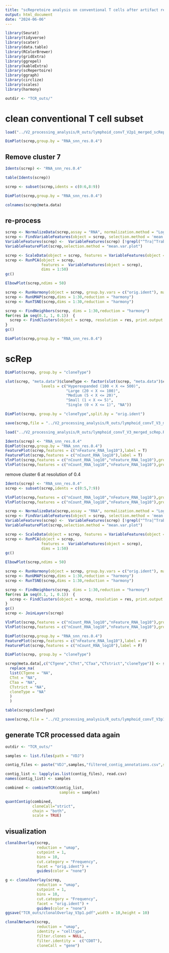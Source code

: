 ```yaml
---
title: "scRepretoire analysis on conventional T cells after artifact removal"
output: html_document
date: "2024-06-06"
---
```


```r
library(Seurat)
library(tidyverse)
library(scater)
library(data.table)
library(RColorBrewer)
library(gridExtra)
library(ggrepel)
library(kableExtra)
library(scRepertoire)
library(ggraph)
library(circlize)
library(scales)
library(harmony)
```

```r
outdir <- "TCR_outs/"

```


# clean conventional T cell subset

```r
load("../V2_processing_analysis/R_outs/lymphoid_convT_V2p1_merged_scRep.Robj")
```

```r
DimPlot(screp,group.by = "RNA_snn_res.0.4")
```

## Remove cluster 7

```r
Idents(screp) <- "RNA_snn_res.0.4"
```

```r
table(Idents(screp))
```

```r
screp <- subset(screp,idents = c(0:6,8:9))
```

```r
DimPlot(screp,group.by = "RNA_snn_res.0.4")
```

```r
colnames(screp@meta.data)
```
## re-process

```r
screp <- NormalizeData(screp,assay = "RNA", normalization.method = "LogNormalize", scale.factor = 10000)
screp <- FindVariableFeatures(object = screp, selection.method = 'mean.var.plot', mean.cutoff = c(0.025, 5), dispersion.cutoff = c(0.55, Inf))
VariableFeatures(screp) <-  VariableFeatures(screp) [!grepl("^Tra|^Trab|^Igh|^Igk|Mamu-a", VariableFeatures(screp))]
VariableFeaturePlot(screp,selection.method = "mean.var.plot")

screp <- ScaleData(object = screp, features = VariableFeatures(object = screp), vars.to.regress = c("nCount_RNA", "percent.mt"))
screp <- RunPCA(object = screp,
                features =  VariableFeatures(object = screp),
                dims = 1:50)
gc()

ElbowPlot(screp,ndims = 50)
```

```r
screp <- RunHarmony(object = screp, group.by.vars = c("orig.ident"), max.iter.harmony = 20)
screp <- RunUMAP(screp,dims = 1:30,reduction = "harmony")
screp <- RunTSNE(screp,dims = 1:30,reduction = "harmony")

screp <- FindNeighbors(screp, dims = 1:30,reduction = "harmony")
for(res in seq(0.1, 1, 0.1))  {   
  screp <- FindClusters(object = screp, resolution = res, print.output = 0, save.SNN = TRUE)
} 
gc()

```

```r
DimPlot(screp,group.by = "RNA_snn_res.0.4")
```


# scRep

```r
DimPlot(screp, group.by = "cloneType")
```
```r
slot(screp, "meta.data")$cloneType <- factor(slot(screp, "meta.data")$cloneType, 
                levels = c("Hyperexpanded (100 < X <= 500)", 
                           "Large (20 < X <= 100)", 
                           "Medium (5 < X <= 20)", 
                           "Small (1 < X <= 5)", 
                           "Single (0 < X <= 1)", "NA"))
```

```r
DimPlot(screp, group.by = "cloneType",split.by = "orig.ident")
```


```r
save(screp,file = "../V2_processing_analysis/R_outs/lymphoid_convT_V3_merged_scRep.Robj")
```

```r
load("../V2_processing_analysis/R_outs/lymphoid_convT_V3_merged_scRep.Robj")
```

```r
Idents(screp) <- "RNA_snn_res.0.4"
DimPlot(screp,group.by = "RNA_snn_res.0.4")
FeaturePlot(screp,features = c("nFeature_RNA_log10"),label = T)
FeaturePlot(screp,features = c("nCount_RNA_log10"),label = T)
VlnPlot(screp,features = c("nCount_RNA_log10","nFeature_RNA_log10"),group.by = "RNA_snn_res.0.4")
VlnPlot(screp,features = c("nCount_RNA_log10","nFeature_RNA_log10"),group.by = "RNA_snn_res.0.8")
```

remove cluster 6 at resolution of 0.4

```r
Idents(screp) <- "RNA_snn_res.0.4"
screp <- subset(screp,idents = c(0:5,7:9))
```

```r
VlnPlot(screp,features = c("nCount_RNA_log10","nFeature_RNA_log10"),group.by = "RNA_snn_res.0.4")
VlnPlot(screp,features = c("nCount_RNA_log10","nFeature_RNA_log10"),group.by = "RNA_snn_res.0.8")
```

```r
screp <- NormalizeData(screp,assay = "RNA", normalization.method = "LogNormalize", scale.factor = 10000)
screp <- FindVariableFeatures(object = screp, selection.method = 'mean.var.plot', mean.cutoff = c(0.025, 5), dispersion.cutoff = c(0.55, Inf))
VariableFeatures(screp) <-  VariableFeatures(screp) [!grepl("^Tra|^Trab|^Igh|^Igk|Mamu-a", VariableFeatures(screp))]
VariableFeaturePlot(screp,selection.method = "mean.var.plot")

screp <- ScaleData(object = screp, features = VariableFeatures(object = screp), vars.to.regress = c("nCount_RNA", "percent.mt"))
screp <- RunPCA(object = screp,
                features =  VariableFeatures(object = screp),
                dims = 1:50)
gc()

ElbowPlot(screp,ndims = 50)

screp <- RunHarmony(object = screp, group.by.vars = c("orig.ident"), max.iter.harmony = 20)
screp <- RunUMAP(screp,dims = 1:30,reduction = "harmony")
screp <- RunTSNE(screp,dims = 1:30,reduction = "harmony")

screp <- FindNeighbors(screp, dims = 1:30,reduction = "harmony")
for(res in seq(0.1, 1, 0.1))  {   
  screp <- FindClusters(object = screp, resolution = res, print.output = 0, save.SNN = TRUE)
} 
gc()
screp <- JoinLayers(screp)
```

```r
VlnPlot(screp,features = c("nCount_RNA_log10","nFeature_RNA_log10"),group.by = "RNA_snn_res.0.4")
VlnPlot(screp,features = c("nCount_RNA_log10","nFeature_RNA_log10"),group.by = "RNA_snn_res.0.8")
```
```r
DimPlot(screp,group.by = "RNA_snn_res.0.4")
FeaturePlot(screp,features = c("nFeature_RNA_log10"),label = F)
FeaturePlot(screp,features = c("nCount_RNA_log10"),label = F)
```

```r
DimPlot(screp, group.by = "cloneType")
```
```r
screp@meta.data[,c("CTgene","CTnt","CTaa","CTstrict","cloneType")] <- screp@meta.data[,c("CTgene","CTnt","CTaa","CTstrict","cloneType")] %>% 
  replace_na(
  list(CTgene = "NA",
  CTnt = "NA",
  CTaa = "NA",
  CTstrict = "NA",
  cloneType = "NA"
  )
  )
```

```r
table(screp$cloneType)
```

```r
save(screp,file = "../V2_processing_analysis/R_outs/lymphoid_convT_V3p1_merged_scRep.Robj")
```


## generate TCR processed data again

```r
outdir <- "TCR_outs/"
```

```r
samples <- list.files(path = "VDJ")
```

```r
contig_files <- paste("VDJ",samples,"filtered_contig_annotations.csv",sep = "/")
```

```r
contig_list <- lapply(as.list(contig_files), read.csv)
names(contig_list) <- samples
```

```r
combined <- combineTCR(contig_list,
                        samples = samples)
```

```r
quantContig(combined,
            cloneCall="strict",
            chain = "both",
            scale = TRUE)
```



## visualization



```r
clonalOverlay(screp, 
              reduction = "umap",
              cutpoint = 1,
              bins = 10,
              cut.category = "Frequency",
              facet = "orig.ident") + 
              guides(color = "none")
```

```r
g <- clonalOverlay(screp, 
              reduction = "umap",
              cutpoint = 1,
              bins = 10,
              cut.category = "Frequency",
              facet = "orig.ident") + 
              guides(color = "none")
ggsave("TCR_outs/clonalOverlay_V3p1.pdf",width = 10,height = 10)
```



```r
clonalNetwork(screp, 
              reduction = "umap", 
              identity = "celltype",
              filter.clones = NULL,
              filter.identity =  c("CD8T"),
              cloneCall = "gene")
```


